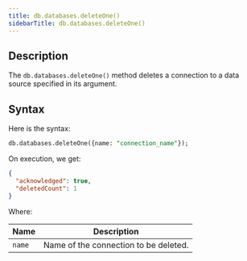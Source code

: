 ```yaml
---
title: db.databases.deleteOne()
sidebarTitle: db.databases.deleteOne()
---
```


## Description

The `db.databases.deleteOne()` method deletes a connection to a data source specified in its argument.

## Syntax

Here is the syntax:

```sql
db.databases.deleteOne({name: "connection_name"});
```

On execution, we get:

```json
{
  "acknowledged": true,
  "deletedCount": 1
}
```

Where:

| Name   | Description                           |
| ------ | ------------------------------------- |
| `name` | Name of the connection to be deleted. |
